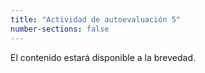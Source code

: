 ```yaml
---
title: "Actividad de autoevaluación 5"
number-sections: false
---
```


```{=latex}
\thispagestyle{primerapagina}
```

::: {.en-construccion data-latex=""}
El contenido estará disponible a la brevedad.
:::
